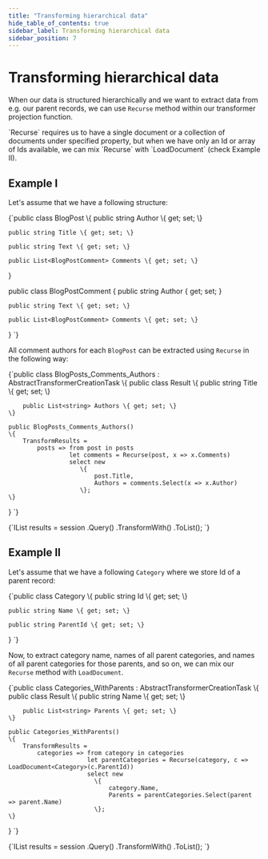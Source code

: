 ```yaml
---
title: "Transforming hierarchical data"
hide_table_of_contents: true
sidebar_label: Transforming hierarchical data
sidebar_position: 7
---
```



# Transforming hierarchical data

When our data is structured hierarchically and we want to extract data from e.g. our parent records, we can use `Recurse` method within our transformer projection function.

<Admonition type="info" title="Info">
`Recurse` requires us to have a single document or a collection of documents under specified property, but when we have only an Id or array of Ids available, we can mix `Recurse` with `LoadDocument` (check Example II).
</Admonition>

## Example I

Let's assume that we have a following structure:

<TabItem value="transformers_4" label="transformers_4">
<CodeBlock language="csharp">
{`public class BlogPost
\{
	public string Author \{ get; set; \}

	public string Title \{ get; set; \}

	public string Text \{ get; set; \}

	public List<BlogPostComment> Comments \{ get; set; \}
\}

public class BlogPostComment
\{
	public string Author \{ get; set; \}

	public string Text \{ get; set; \}

	public List<BlogPostComment> Comments \{ get; set; \}
\}
`}
</CodeBlock>
</TabItem>

All comment authors for each `BlogPost` can be extracted using `Recurse` in the following way:

<TabItem value="transformers_5" label="transformers_5">
<CodeBlock language="csharp">
{`public class BlogPosts_Comments_Authors : AbstractTransformerCreationTask<BlogPost>
\{
	public class Result
	\{
		public string Title \{ get; set; \}

		public List<string> Authors \{ get; set; \}
	\}

	public BlogPosts_Comments_Authors()
	\{
		TransformResults =
			posts => from post in posts
					 let comments = Recurse(post, x => x.Comments)
					 select new
						\{
							post.Title,
							Authors = comments.Select(x => x.Author)
						\};
	\}
\}
`}
</CodeBlock>
</TabItem>

<TabItem value="transformers_6" label="transformers_6">
<CodeBlock language="csharp">
{`IList<BlogPosts_Comments_Authors.Result> results = session
	.Query<BlogPost>()
	.TransformWith<BlogPosts_Comments_Authors, BlogPosts_Comments_Authors.Result>()
	.ToList();
`}
</CodeBlock>
</TabItem>

## Example II

Let's assume that we have a following `Category` where we store Id of a parent record:

<TabItem value="transformers_1" label="transformers_1">
<CodeBlock language="csharp">
{`public class Category
\{
	public string Id \{ get; set; \}

	public string Name \{ get; set; \}

	public string ParentId \{ get; set; \}
\}
`}
</CodeBlock>
</TabItem>

Now, to extract category name, names of all parent categories, and names of all parent categories for those parents, and so on, we can mix our `Recurse` method with `LoadDocument`.

<TabItem value="transformers_2" label="transformers_2">
<CodeBlock language="csharp">
{`public class Categories_WithParents : AbstractTransformerCreationTask<Category>
\{
	public class Result
	\{
		public string Name \{ get; set; \}

		public List<string> Parents \{ get; set; \}
	\}

	public Categories_WithParents()
	\{
		TransformResults =
			categories => from category in categories
						  let parentCategories = Recurse(category, c => LoadDocument<Category>(c.ParentId))
						  select new
							\{
								category.Name,
								Parents = parentCategories.Select(parent => parent.Name)
							\};
	\}
\}
`}
</CodeBlock>
</TabItem>

<TabItem value="transformers_3" label="transformers_3">
<CodeBlock language="csharp">
{`IList<Categories_WithParents.Result> results = session
	.Query<Category>()
	.TransformWith<Categories_WithParents, Categories_WithParents.Result>()
	.ToList();
`}
</CodeBlock>
</TabItem>

